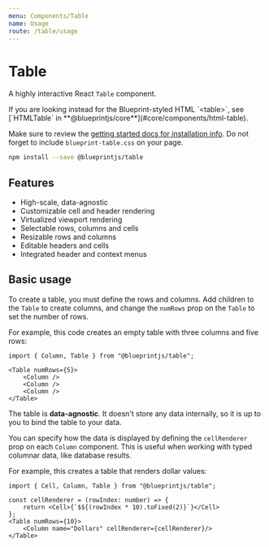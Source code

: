 ```yaml
---
menu: Components/Table
name: Usage
route: /table/usage
---
```



# Table

A highly interactive React `Table` component.

<Callout intent="primary">
  If you are looking instead for the Blueprint-styled HTML `&lt;table>`, see
  [`HTMLTable` in **@blueprintjs/core**](#core/components/html-table).
</Callout>

Make sure to review the [getting started docs for installation info](#blueprint/getting-started).
Do not forget to include `blueprint-table.css` on your page.

```sh
npm install --save @blueprintjs/table
```

## Features

* High-scale, data-agnostic
* Customizable cell and header rendering
* Virtualized viewport rendering
* Selectable rows, columns and cells
* Resizable rows and columns
* Editable headers and cells
* Integrated header and context menus

## Basic usage

To create a table, you must define the rows and columns. Add children to the `Table` to create columns,
and change the `numRows` prop on the `Table` to set the number of rows.

For example, this code creates an empty table with three columns and five rows:

```tsx
import { Column, Table } from "@blueprintjs/table";

<Table numRows={5}>
    <Column />
    <Column />
    <Column />
</Table>
```

The table is **data-agnostic**. It doesn't store any data internally, so it is up to you to bind the table to your data.

You can specify how the data is displayed by defining the `cellRenderer` prop on each `Column` component.
This is useful when working with typed columnar data, like database results.

For example, this creates a table that renders dollar values:

```tsx
import { Cell, Column, Table } from "@blueprintjs/table";

const cellRenderer = (rowIndex: number) => {
    return <Cell>{`$${(rowIndex * 10).toFixed(2)}`}</Cell>
};
<Table numRows={10}>
    <Column name="Dollars" cellRenderer={cellRenderer}/>
</Table>
```

<TableDollarExample />
